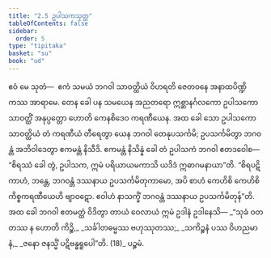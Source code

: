 ```yaml
---
title: "2.5 ဥပါသကသုတ္တ"
tableOfContents: false
sidebar:
  order: 5
type: "tipitaka"
basket: "su"
book: "ud"
---
```



<DynamicBreadcrumb />

<Division number="15" book="ud" e="ch" v="18" p="90">

<Paragraph number="95" book="ud">
ဧဝံ မေ သုတံ—  ဧကံ သမယံ ဘဂဝါ သာဝတ္ထိယံ ဝိဟရတိ ဇေတဝနေ အနာထပိဏ္ဍိကဿ အာရာမေ. တေန ခေါ ပန သမယေန အညတရော ဣစ္ဆာနင်္ဂလကော ဥပါသကော သာဝတ္ထိံ အနုပ္ပတ္တော ဟောတိ ကေနစိဒေဝ ကရဏီယေန. အထ ခေါ သော ဥပါသကော သာဝတ္ထိယံ တံ ကရဏီယံ တီရေတွာ ယေန ဘဂဝါ တေနုပသင်္ကမိ; ဥပသင်္ကမိတွာ ဘဂဝန္တံ အဘိဝါဒေတွာ ဧကမန္တံ နိသီဒိ. ဧကမန္တံ နိသိန္နံ ခေါ တံ ဥပါသကံ ဘဂဝါ ဧတဒဝေါစ—  “စိရဿံ ခေါ တွံ, ဥပါသက, ဣမံ ပရိယာယမကာသိ ယဒိဒံ ဣဓာဂမနာယာ”တိ.
</Paragraph>

<Paragraph number="96" book="ud">
“စိရပဋိကာဟံ, ဘန္တေ, ဘဂဝန္တံ ဒဿနာယ ဥပသင်္ကမိတုကာမော, အပိ စာဟံ ကေဟိစိ ကေဟိစိ ကိစ္စကရဏီယေဟိ ဗျာဝဋော. ဧဝါဟံ နာသက္ခိံ ဘဂဝန္တံ ဒဿနာယ ဥပသင်္ကမိတုန်”တိ.
</Paragraph>

<Paragraph number="97" book="ud">
အထ ခေါ ဘဂဝါ ဧတမတ္ထံ ဝိဒိတွာ တာယံ ဝေလာယံ ဣမံ ဥဒါနံ ဥဒါနေသိ—
</Paragraph>

<Paragraph number="98" type="verses" book="ud">
_“သုခံ ဝတ တဿ န ဟောတိ ကိဉ္စိ,_  
_သင်္ခါတဓမ္မဿ ဗဟုဿုတဿ;_  
_သကိဉ္စနံ ပဿ ဝိဟညမာနံ,_  
_ဇနော ဇနသ္မိံ ပဋိဗန္ဓရူပေါ”တိ. (18)_  


</Paragraph>
</Division>

<Paragraph number="99" type="center" book="ud">
ပဉ္စမံ.
</Paragraph>
